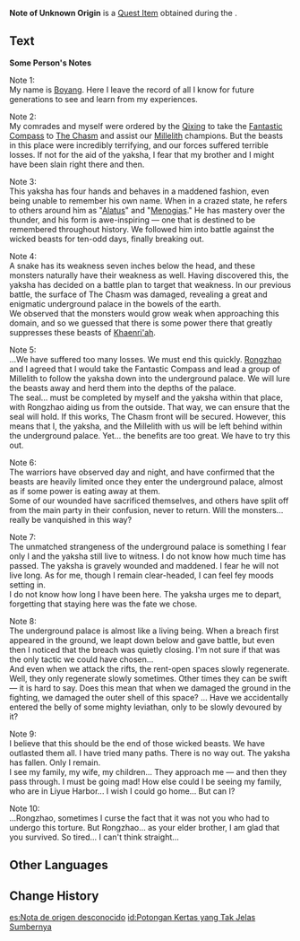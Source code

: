 {{Item Infobox
|id           = 101894
|image        = Item Note of Unknown Origin III.png
|type         = Quest Items
|description  = You found this note in the mysterious space. Its content seems similar to that of a journal.
|source1      = [[At Tunnel's End, Light]]
}}
'''Note of Unknown Origin''' is a [[Quest Item]] obtained during the {{Quest|At Tunnel's End, Light}}.

==Text==
'''Some Person's Notes'''

Note 1:<br>
My name is [[Boyang]]. Here I leave the record of all I know for future generations to see and learn from my experiences.

Note 2:<br>
My comrades and myself were ordered by the [[Qixing]] to take the [[Fantastic Compass]] to [[The Chasm (Area)|The Chasm]] and assist our [[Millelith]] champions. But the beasts in this place were incredibly terrifying, and our forces suffered terrible losses. If not for the aid of the yaksha, I fear that my brother and I might have been slain right there and then.

Note 3:<br>
This yaksha has four hands and behaves in a maddened fashion, even being unable to remember his own name. When in a crazed state, he refers to others around him as "[[Alatus]]" and "[[Menogias]]." He has mastery over the thunder, and his form is awe-inspiring &mdash; one that is destined to be remembered throughout history. We followed him into battle against the wicked beasts for ten-odd days, finally breaking out.

Note 4:<br>
A snake has its weakness seven inches below the head, and these monsters naturally have their weakness as well. Having discovered this, the yaksha has decided on a battle plan to target that weakness. In our previous battle, the surface of The Chasm was damaged, revealing a great and enigmatic underground palace in the bowels of the earth.<br>
We observed that the monsters would grow weak when approaching this domain, and so we guessed that there is some power there that greatly suppresses these beasts of [[Khaenri'ah]].

Note 5:<br>
...We have suffered too many losses. We must end this quickly. [[Rongzhao]] and I agreed that I would take the Fantastic Compass and lead a group of Millelith to follow the yaksha down into the underground palace. We will lure the beasts away and herd them into the depths of the palace.<br>
The seal... must be completed by myself and the yaksha within that place, with Rongzhao aiding us from the outside. That way, we can ensure that the seal will hold. If this works, The Chasm front will be secured. However, this means that I, the yaksha, and the Millelith with us will be left behind within the underground palace. Yet... the benefits are too great. We have to try this out.

Note 6:<br>
The warriors have observed day and night, and have confirmed that the beasts are heavily limited once they enter the underground palace, almost as if some power is eating away at them.<br>
Some of our wounded have sacrificed themselves, and others have split off from the main party in their confusion, never to return. Will the monsters... really be vanquished in this way?

Note 7:<br>
The unmatched strangeness of the underground palace is something I fear only I and the yaksha still live to witness. I do not know how much time has passed. The yaksha is gravely wounded and maddened. I fear he will not live long. As for me, though I remain clear-headed, I can feel fey moods setting in.<br>
I do not know how long I have been here. The yaksha urges me to depart, forgetting that staying here was the fate we chose.

Note 8:<br>
The underground palace is almost like a living being. When a breach first appeared in the ground, we leapt down below and gave battle, but even then I noticed that the breach was quietly closing. I'm not sure if that was the only tactic we could have chosen...<br>
And even when we attack the rifts, the rent-open spaces slowly regenerate. Well, they only regenerate slowly sometimes. Other times they can be swift &mdash; it is hard to say. Does this mean that when we damaged the ground in the fighting, we damaged the outer shell of this space? ... Have we accidentally entered the belly of some mighty leviathan, only to be slowly devoured by it?

Note 9:<br>
I believe that this should be the end of those wicked beasts. We have outlasted them all. I have tried many paths. There is no way out. The yaksha has fallen. Only I remain.<br>
I see my family, my wife, my children... They approach me &mdash; and then they pass through. I must be going mad! How else could I be seeing my family, who are in Liyue Harbor... I wish I could go home... But can I?

Note 10:<br>
...Rongzhao, sometimes I curse the fact that it was not you who had to undergo this torture. But Rongzhao... as your elder brother, I am glad that you survived. So tired... I can't think straight...

==Other Languages==
{{Other Languages
|default_hidden = 1
|en      = Note of Unknown Origin
|zhs     = 不知来历的纸条
|zhs_rm  = Bùzhī Láilì de Zhǐtiáo
|zht     = 不知來歷的紙條
|zht_rm  = Bùzhī Láilì de Zhǐtiáo
|ja      = 得体の知れない紙切れ
|ja_rm   = Etai no Shirenai Kamikire
|ko      = 출처를 알 수 없는 쪽지
|ko_rm   = Chulcheoreul Al Ssu Eomneun Jjokjji
|es      = Nota de origen desconocido
|fr      = Note d'origine inconnue
|ru      = Записка неизвестного происхождения
|th      = กระดาษโน้ตไม่ทราบที่มา
|th_rm   = 
|vi      = Mảnh Giấy Không Rõ Lai Lịch
|de      = Notiz unbekannter Herkunft
|id      = Potongan Kertas yang Tak Jelas Sumbernya
|pt      = Nota de Origem Desconhecida
|tr      = Nereden Geldiği Bilinmeyen Not
|it      = Appunti di origini sconosciute
}}

==Change History==
{{Change History|2.7}}

[[es:Nota de origen desconocido]]
[[id:Potongan Kertas yang Tak Jelas Sumbernya]]